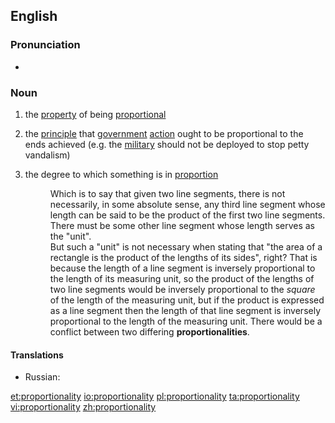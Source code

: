 ==English==

===Pronunciation===
* {{rhymes|ælɪti}}

===Noun===
{{en-noun|proportionalities|-}}

# {{uncountable}} the [[property]] of being [[proportional]]
# {{uncountable}} the [[principle]] that [[government]] [[action]] ought to be proportional to the ends achieved (e.g. the [[military]] should not be deployed to stop petty vandalism)
# {{countable}} the degree to which something is in [[proportion]]
#: Which is to say that given two line segments, there is not necessarily, in some absolute sense, any third line segment whose length can be said to be the product of the first two line segments. There must be some other line segment whose length serves as the "unit".<br>But such a "unit" is not necessary when stating that "the area of a rectangle is the product of the lengths of its sides", right? That is because the length of a line segment is inversely proportional to the length of its measuring unit, so the product of the lengths of two line segments would be inversely proportional to the ''square'' of the length of the measuring unit, but if the product is expressed as a line segment then the length of that line segment is inversely proportional to the length of the measuring unit. There would be a conflict between two differing '''proportionalities'''.

====Translations====
{{trans-top|the property of being proportional}}
* Russian: {{t|ru|пропорциональность|f|tr=proporcionálʹnostʹ|sc=Cyrl}}
{{trans-mid}}
{{trans-bottom}}

[[et:proportionality]]
[[io:proportionality]]
[[pl:proportionality]]
[[ta:proportionality]]
[[vi:proportionality]]
[[zh:proportionality]]